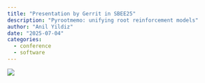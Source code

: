 ```yaml
---
title: "Presentation by Gerrit in SBEE25"
description: "Pyrootmemo: unifying root reinforcement models"
author: "Anil Yildiz"
date: "2025-07-04"
categories:
  - conference
  - software
---
```




![](../images/gjm_sbee_talk.jpg)

